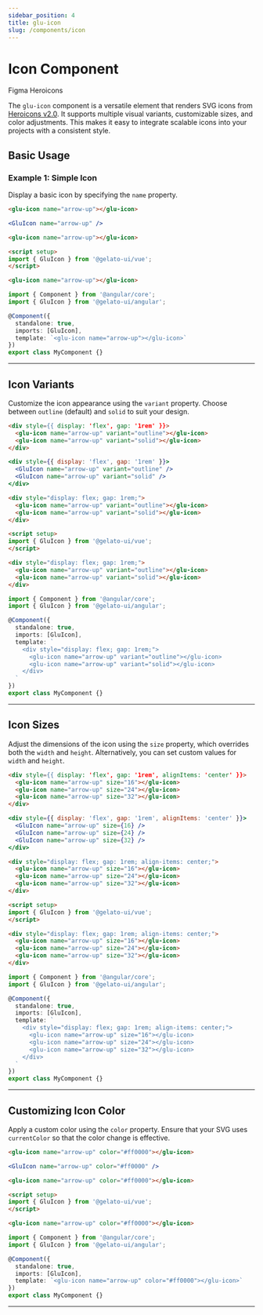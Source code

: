 ```yaml
---
sidebar_position: 4
title: glu-icon
slug: /components/icon
---
```


# Icon Component


<p style={{ display: 'flex', gap: '1rem', alignItems: 'center' }}>
  <glu-button target="_blank" rel="noopener noreferrer" href="https://www.figma.com/design/jSs4mJxj7dJbXsCE1IHtqt/GelatoUI-Design-System-(V-0.1.0)?node-id=161-6434&t=BXYhGjvxr3AQeYvd-0">Figma</glu-button>
  <glu-button target="_blank" rel="noopener noreferrer" href="https://heroicons.com/">Heroicons</glu-button>
</p>

The `glu-icon` component is a versatile element that renders SVG icons from [Heroicons v2.0](https://heroicons.com/). It supports multiple visual variants, customizable sizes, and color adjustments. This makes it easy to integrate scalable icons into your projects with a consistent style.

## Basic Usage

### Example 1: Simple Icon

Display a basic icon by specifying the `name` property.

<Tabs>
  <TabItem value="html" label="HTML">

  ```html live
  <glu-icon name="arrow-up"></glu-icon>
  ```

  </TabItem>
  <TabItem value="jsx" label="React">

  ```jsx live
  <GluIcon name="arrow-up" />
  ```

  </TabItem>
  <TabItem value="vue" label="Vue">

  ```html
  <glu-icon name="arrow-up"></glu-icon>

  <script setup>
  import { GluIcon } from '@gelato-ui/vue';
  </script>
  ```

  </TabItem>
  <TabItem value="angular" label="Angular">

  ```html
  <glu-icon name="arrow-up"></glu-icon>
  ```

  ```ts
  import { Component } from '@angular/core';
  import { GluIcon } from '@gelato-ui/angular';

  @Component({
    standalone: true,
    imports: [GluIcon],
    template: `<glu-icon name="arrow-up"></glu-icon>`
  })
  export class MyComponent {}
  ```

  </TabItem>
</Tabs>

---

## Icon Variants

Customize the icon appearance using the `variant` property. Choose between `outline` (default) and `solid` to suit your design.

<Tabs>
  <TabItem value="html" label="HTML">

  ```html live
  <div style={{ display: 'flex', gap: '1rem' }}>
    <glu-icon name="arrow-up" variant="outline"></glu-icon>
    <glu-icon name="arrow-up" variant="solid"></glu-icon>
  </div>
  ```

  </TabItem>
  <TabItem value="jsx" label="React">

  ```jsx live
  <div style={{ display: 'flex', gap: '1rem' }}>
    <GluIcon name="arrow-up" variant="outline" />
    <GluIcon name="arrow-up" variant="solid" />
  </div>
  ```

  </TabItem>
  <TabItem value="vue" label="Vue">

  ```html
  <div style="display: flex; gap: 1rem;">
    <glu-icon name="arrow-up" variant="outline"></glu-icon>
    <glu-icon name="arrow-up" variant="solid"></glu-icon>
  </div>

  <script setup>
  import { GluIcon } from '@gelato-ui/vue';
  </script>
  ```

  </TabItem>
  <TabItem value="angular" label="Angular">

  ```html
  <div style="display: flex; gap: 1rem;">
    <glu-icon name="arrow-up" variant="outline"></glu-icon>
    <glu-icon name="arrow-up" variant="solid"></glu-icon>
  </div>
  ```

  ```ts
  import { Component } from '@angular/core';
  import { GluIcon } from '@gelato-ui/angular';

  @Component({
    standalone: true,
    imports: [GluIcon],
    template: `
      <div style="display: flex; gap: 1rem;">
        <glu-icon name="arrow-up" variant="outline"></glu-icon>
        <glu-icon name="arrow-up" variant="solid"></glu-icon>
      </div>
    `
  })
  export class MyComponent {}
  ```

  </TabItem>
</Tabs>

---

## Icon Sizes

Adjust the dimensions of the icon using the `size` property, which overrides both the `width` and `height`. Alternatively, you can set custom values for `width` and `height`.

<Tabs>
  <TabItem value="html" label="HTML">

  ```html live
  <div style={{ display: 'flex', gap: '1rem', alignItems: 'center' }}>
    <glu-icon name="arrow-up" size="16"></glu-icon>
    <glu-icon name="arrow-up" size="24"></glu-icon>
    <glu-icon name="arrow-up" size="32"></glu-icon>
  </div>
  ```

  </TabItem>
  <TabItem value="jsx" label="React">

  ```jsx live
  <div style={{ display: 'flex', gap: '1rem', alignItems: 'center' }}>
    <GluIcon name="arrow-up" size={16} />
    <GluIcon name="arrow-up" size={24} />
    <GluIcon name="arrow-up" size={32} />
  </div>
  ```

  </TabItem>
  <TabItem value="vue" label="Vue">

  ```html
  <div style="display: flex; gap: 1rem; align-items: center;">
    <glu-icon name="arrow-up" size="16"></glu-icon>
    <glu-icon name="arrow-up" size="24"></glu-icon>
    <glu-icon name="arrow-up" size="32"></glu-icon>
  </div>

  <script setup>
  import { GluIcon } from '@gelato-ui/vue';
  </script>
  ```

  </TabItem>
  <TabItem value="angular" label="Angular">

  ```html
  <div style="display: flex; gap: 1rem; align-items: center;">
    <glu-icon name="arrow-up" size="16"></glu-icon>
    <glu-icon name="arrow-up" size="24"></glu-icon>
    <glu-icon name="arrow-up" size="32"></glu-icon>
  </div>
  ```

  ```ts
  import { Component } from '@angular/core';
  import { GluIcon } from '@gelato-ui/angular';

  @Component({
    standalone: true,
    imports: [GluIcon],
    template: `
      <div style="display: flex; gap: 1rem; align-items: center;">
        <glu-icon name="arrow-up" size="16"></glu-icon>
        <glu-icon name="arrow-up" size="24"></glu-icon>
        <glu-icon name="arrow-up" size="32"></glu-icon>
      </div>
    `
  })
  export class MyComponent {}
  ```

  </TabItem>
</Tabs>

---

## Customizing Icon Color

Apply a custom color using the `color` property. Ensure that your SVG uses `currentColor` so that the color change is effective.

<Tabs>
  <TabItem value="html" label="HTML">

  ```html live
  <glu-icon name="arrow-up" color="#ff0000"></glu-icon>
  ```

  </TabItem>
  <TabItem value="jsx" label="React">

  ```jsx live
  <GluIcon name="arrow-up" color="#ff0000" />
  ```

  </TabItem>
  <TabItem value="vue" label="Vue">

  ```html
  <glu-icon name="arrow-up" color="#ff0000"></glu-icon>

  <script setup>
  import { GluIcon } from '@gelato-ui/vue';
  </script>
  ```

  </TabItem>
  <TabItem value="angular" label="Angular">

  ```html
  <glu-icon name="arrow-up" color="#ff0000"></glu-icon>
  ```

  ```ts
  import { Component } from '@angular/core';
  import { GluIcon } from '@gelato-ui/angular';

  @Component({
    standalone: true,
    imports: [GluIcon],
    template: `<glu-icon name="arrow-up" color="#ff0000"></glu-icon>`
  })
  export class MyComponent {}
  ```

  </TabItem>
</Tabs>

---

<IconReadme />
